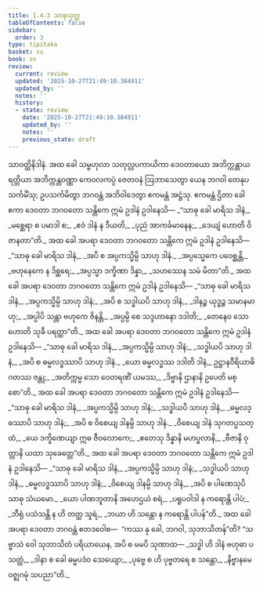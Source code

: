 ```yaml
---
title: 1.4.3 သာဓုသုတ္တ
tableOfContents: false
sidebar:
  order: 3
type: tipitaka
basket: su
book: sn
review:
  current: review
  updated: '2025-10-27T21:49:10.384911'
  updated_by: ''
  notes: ''
  history:
  - state: review
    date: '2025-10-27T21:49:10.384911'
    updated_by: ''
    notes: ''
    previous_state: draft
---
```



<ReviewStatus review={frontmatter.review} showDetails={true} />

<HypothesisAnnotation frontmatter={frontmatter} />

<DynamicBreadcrumb />

<Division number="33" book="sn" e="ch" v="18" p="284">

<Paragraph number="161" book="sn">
သာဝတ္ထိနိဒါနံ. အထ ခေါ သမ္ဗဟုလာ သတုလ္လပကာယိကာ ဒေဝတာယော အဘိက္ကန္တာယ ရတ္တိယာ အဘိက္ကန္တဝဏ္ဏာ ကေဝလကပ္ပံ ဇေတဝနံ ဩဘာသေတွာ ယေန ဘဂဝါ တေနုပသင်္ကမိံသု; ဥပသင်္ကမိတွာ ဘဂဝန္တံ အဘိဝါဒေတွာ ဧကမန္တံ အဋ္ဌံသု. ဧကမန္တံ ဌိတာ ခေါ ဧကာ ဒေဝတာ ဘဂဝတော သန္တိကေ ဣမံ ဥဒါနံ ဥဒါနေသိ—
</Paragraph>

<Paragraph number="162" type="verses" book="sn">
_“သာဓု ခေါ မာရိသ ဒါနံ,_  
_မစ္ဆေရာ စ ပမာဒါ စ;_  
_ဧဝံ ဒါနံ န ဒီယတိ,_  
_ပုညံ အာကင်္ခမာနေန;_  
_ဒေယျံ ဟောတိ ဝိဇာနတာ”တိ._  

</Paragraph>

<Paragraph number="163" book="sn">
အထ ခေါ အပရာ ဒေဝတာ ဘဂဝတော သန္တိကေ ဣမံ ဥဒါနံ ဥဒါနေသိ—
</Paragraph>

<Paragraph number="164" type="verses" book="sn">
_“သာဓု ခေါ မာရိသ ဒါနံ,_  
_အပိ စ အပ္ပကသ္မိမ္ပိ သာဟု ဒါနံ._  

</Paragraph>

<Paragraph number="165" type="verses" book="sn">
_အပ္ပသ္မေကေ ပဝေစ္ဆန္တိ,_  
_ဗဟုနေကေ န ဒိစ္ဆရေ;_  
_အပ္ပသ္မာ ဒက္ခိဏာ ဒိန္နာ,_  
_သဟဿေန သမံ မိတာ”တိ._  

</Paragraph>

<Paragraph number="166" book="sn">
အထ ခေါ အပရာ ဒေဝတာ ဘဂဝတော သန္တိကေ ဣမံ ဥဒါနံ ဥဒါနေသိ—
</Paragraph>

<Paragraph number="167" type="verses" book="sn">
_“သာဓု ခေါ မာရိသ ဒါနံ,_  
_အပ္ပကသ္မိမ္ပိ သာဟု ဒါနံ;_  
_အပိ စ သဒ္ဓါယပိ သာဟု ဒါနံ,_  
_ဒါနဉ္စ ယုဒ္ဓဉ္စ သမာနမာဟု;_  
_အပ္ပါပိ သန္တာ ဗဟုကေ ဇိနန္တိ,_  
_အပ္ပမ္ပိ စေ သဒ္ဒဟာနော ဒဒါတိ;_  
_တေနေဝ သော ဟောတိ သုခီ ပရတ္ထာ”တိ._  

</Paragraph>

<Paragraph number="168" book="sn">
အထ ခေါ အပရာ ဒေဝတာ ဘဂဝတော သန္တိကေ ဣမံ ဥဒါနံ ဥဒါနေသိ—
</Paragraph>

<Paragraph number="169" type="verses" book="sn">
_“သာဓု ခေါ မာရိသ ဒါနံ,_  
_အပ္ပကသ္မိမ္ပိ သာဟု ဒါနံ;_  
_သဒ္ဓါယပိ သာဟု ဒါနံ,_  
_အပိ စ ဓမ္မလဒ္ဓဿာပိ သာဟု ဒါနံ._  

</Paragraph>

<Paragraph number="170" type="verses" book="sn">
_ယော ဓမ္မလဒ္ဓဿ ဒဒါတိ ဒါနံ,_  
ဥဋ္ဌာနဝီရိယာဓိဂတဿ ဇန္တု;_  
_အတိက္ကမ္မ သော ဝေတရဏိံ ယမဿ,_  
_ဒိဗ္ဗာနိ ဌာနာနိ ဥပေတိ မစ္စော”တိ._  

</Paragraph>

<Paragraph number="171" book="sn">
အထ ခေါ အပရာ ဒေဝတာ ဘဂဝတော သန္တိကေ ဣမံ ဥဒါနံ ဥဒါနေသိ—
</Paragraph>

<Paragraph number="172" type="verses" book="sn">
_“သာဓု ခေါ မာရိသ ဒါနံ,_  
_အပ္ပကသ္မိမ္ပိ သာဟု ဒါနံ;_  
_သဒ္ဓါယပိ သာဟု ဒါနံ,_  
_ဓမ္မလဒ္ဓဿာပိ သာဟု ဒါနံ;_  
_အပိ စ ဝိစေယျ ဒါနမ္ပိ သာဟု ဒါနံ._  

</Paragraph>

<Paragraph number="173" type="verses" book="sn">
_ဝိစေယျ ဒါနံ သုဂတပ္ပသတ္ထံ,_  
_ယေ ဒက္ခိဏေယျာ ဣဓ ဇီဝလောကေ;_  
_ဧတေသု ဒိန္နာနိ မဟပ္ဖလာနိ,_  
_ဗီဇာနိ ဝုတ္တာနိ ယထာ သုခေတ္တေ”တိ._  

</Paragraph>

<Paragraph number="174" book="sn">
အထ ခေါ အပရာ ဒေဝတာ ဘဂဝတော သန္တိကေ ဣမံ ဥဒါနံ ဥဒါနေသိ—
</Paragraph>

<Paragraph number="175" type="verses" book="sn">
_“သာဓု ခေါ မာရိသ ဒါနံ,_  
_အပ္ပကသ္မိမ္ပိ သာဟု ဒါနံ;_  
_သဒ္ဓါယပိ သာဟု ဒါနံ,_  
_ဓမ္မလဒ္ဓဿာပိ သာဟု ဒါနံ;_  
_ဝိစေယျ ဒါနမ္ပိ သာဟု ဒါနံ,_  
_အပိ စ ပါဏေသုပိ သာဓု သံယမော._  

</Paragraph>

<Paragraph number="176" type="verses" book="sn">
_ယော ပါဏဘူတာနိ အဟေဌယံ စရံ,_  
_ပရူပဝါဒါ န ကရောန္တိ ပါပံ;_  
_ဘီရုံ ပသံသန္တိ န ဟိ တတ္ထ သူရံ,_  
_ဘယာ ဟိ သန္တော န ကရောန္တိ ပါပန်”တိ._  

</Paragraph>

<Paragraph number="177" book="sn">
အထ ခေါ အပရာ ဒေဝတာ ဘဂဝန္တံ ဧတဒဝေါစ—  “ကဿ နု ခေါ, ဘဂဝါ, သုဘာသိတန်”တိ?
</Paragraph>

<Paragraph number="178" book="sn">
“သဗ္ဗာသံ ဝေါ သုဘာသိတံ ပရိယာယေန, အပိ စ မမပိ သုဏာထ—
</Paragraph>

<Paragraph number="179" type="verses" book="sn">
_သဒ္ဓါ ဟိ ဒါနံ ဗဟုဓာ ပသတ္ထံ,_  
_ဒါနာ စ ခေါ ဓမ္မပဒံဝ သေယျော;_  
_ပုဗ္ဗေ စ ဟိ ပုဗ္ဗတရေ စ သန္တော,_  
_နိဗ္ဗာနမေဝဇ္ဈဂမုံ သပညာ”တိ._
</Paragraph>
</Division>
